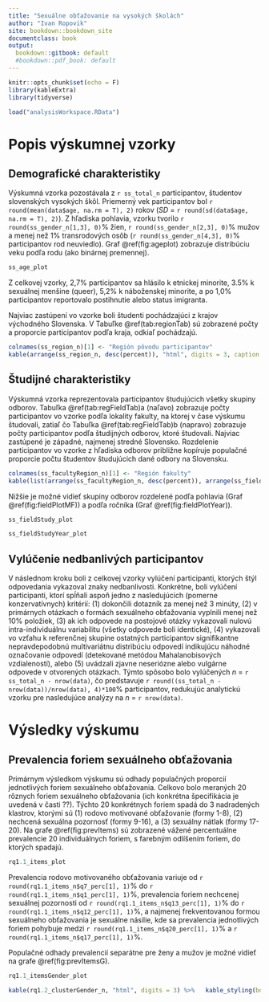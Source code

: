 ```yaml
---
title: "Sexuálne obťažovanie na vysokých školách"
author: "Ivan Ropovik"
site: bookdown::bookdown_site
documentclass: book
output:
  bookdown::gitbook: default
  #bookdown::pdf_book: default
---
```


```r
knitr::opts_chunk$set(echo = F)
library(kableExtra)
library(tidyverse)
```


```r
load("analysisWorkspace.RData")
```

# Popis výskumnej vzorky

## Demografické charakteristiky
Výskumná vzorka pozostávala z `r ss_total_n` participantov, študentov slovenských vysokých škôl. Priemerný vek participantov bol `r round(mean(data$age, na.rm = T), 2)` rokov (*SD* = `r round(sd(data$age, na.rm = T), 2)`). Z hľadiska pohlavia, vzorku tvorilo `r round(ss_gender_n[1,3], 0)`% žien, `r round(ss_gender_n[2,3], 0)`% mužov a menej než 1% transrodových osôb (`r round(ss_gender_n[4,3], 0)`% participantov rod neuviedlo). Graf \@ref(fig:ageplot) zobrazuje distribúciu veku podľa rodu (ako binárnej premennej). 

```r
ss_age_plot
```

Z celkovej vzorky, 2,7% participantov sa hlásilo k etnickej minorite, 3.5% k sexuálnej menšine (queer), 5,2% k náboženskej minorite, a po 1,0% participantov reportovalo postihnutie alebo status imigranta.

Najviac zastúpení vo vzorke boli študenti pochádzajúci z krajov východného Slovenska. V Tabuľke \@ref(tab:regionTab) sú zobrazené počty a proporcie participantov podľa kraja, odkiaľ pochádzajú.

```r
colnames(ss_region_n)[1] <- "Región pôvodu participantov"
kable(arrange(ss_region_n, desc(percent)), "html", digits = 3, caption = "Participanti podľa kraja") %>%   kable_styling(bootstrap_options = "striped", full_width = F, font_size = 12, position = "left")
```

## Študijné charakteristiky
Výskumná vzorka reprezentovala participantov študujúcich všetky skupiny odborov. Tabuľka \@ref(tab:regFieldTab)a (naľavo) zobrazuje počty participantov vo vzorke podľa lokality fakulty, na ktorej v čase výskumu študovali, zatiaľ čo Tabuľka \@ref(tab:regFieldTab)b (napravo) zobrazuje počty participantov podľa študijných odborov, ktoré študovali. Najviac zastúpené je západné, najmenej stredné Slovensko. Rozdelenie participantov vo vzorke z hľadiska odborov približne kopíruje populačné proporcie počtu študentov študujúcich dané odbory na Slovensku.

```r
colnames(ss_facultyRegion_n)[1] <- "Región fakulty"
kable(list(arrange(ss_facultyRegion_n, desc(percent)), arrange(ss_fieldStudy_n, desc(percent))), "html", digits = 3, caption = "Región fakulty a skupiny študijných odborov") %>% kable_styling(bootstrap_options = "striped", full_width = T, font_size = 12, position = "left")
```

Nižšie je možné vidieť skupiny odborov rozdelené podľa pohlavia (Graf \@ref(fig:fieldPlotMF)) a podľa ročníka (Graf \@ref(fig:fieldPlotYear)).

```r
ss_fieldStudy_plot
```

```r
ss_fieldStudyYear_plot
```

## Vylúčenie nedbanlivých participantov
 
V následnom kroku boli z celkovej vzorky vylúčení participanti, ktorých štýl odpovedania vykazoval znaky nedbanlivosti. Konkrétne, boli vylúčení participanti, ktorí spĺňali aspoň jedno z nasledujúcich (pomerne konzervatívnych) kritérií: (1) dokončili dotazník za menej než 3 minúty, (2) v primárnych otázkach o formách sexuálneho obťažovania vyplnili menej než 10% položiek, (3) ak ich odpovede na postojové otázky vykazovali nulovú intra-individuálnu variabilitu (všetky odpovede boli identické), (4) vykazovali vo vzťahu k referenčnej skupine ostatných participantov signifikantne nepravdepodobnú multivariátnu distribúciu odpovedí indikujúcu náhodné označovanie odpovedí (detekované metódou Mahalanobisových vzdialeností), alebo (5) uvádzali zjavne neseriózne alebo vulgárne odpovede v otvorených otázkach. Týmto spôsobo bolo vylúčených *n* = `r ss_total_n - nrow(data)`, čo predstavuje `r round((ss_total_n - nrow(data))/nrow(data), 4)*100`% participantov, redukujúc analytickú vzorku pre nasledujúce analýzy na *n* = `r nrow(data)`.

# Výsledky výskumu

## Prevalencia foriem sexuálneho obťažovania
Primárnym výsledkom výskumu sú odhady populačných proporcií jednotlivých foriem sexuálneho obťažovania. Celkovo bolo meraných 20 rôznych foriem sexuálneho obťažovania (ich konkrétna špecifikácia je uvedená v časti ??). Týchto 20 konkrétnych foriem spadá do 3 nadradených klastrov, ktorými sú (1) rodovo motivované obťažovanie (formy 1-8), (2) nechcená sexuálna pozornosť (formy 9-16), a (3) sexuálny nátlak (formy 17-20). Na grafe \@ref(fig:prevItems) sú zobrazené vážené percentuálne prevalencie 20 individuálnych foriem, s farebným odlíšením foriem, do ktorých spadajú.

```r
rq1.1_items_plot
```

Prevalencia rodovo motivovaného obťažovania variuje od `r round(rq1.1_items_n$q7_perc[1], 1)`% do `r round(rq1.1_items_n$q1_perc[1], 1)`%, prevalencia foriem nechcenej sexuálnej pozornosti od `r round(rq1.1_items_n$q13_perc[1], 1)`% do `r round(rq1.1_items_n$q12_perc[1], 1)`%, a najmenej frekventovanou formou sexuálneho obťažovania je sexuálne násilie, kde sa prevalencia jednotlivých foriem pohybuje medzi `r round(rq1.1_items_n$q20_perc[1], 1)`% a `r round(rq1.1_items_n$q17_perc[1], 1)`%.



Populačné odhady prevalencií separátne pre ženy a mužov je možné vidieť na grafe \@ref(fig:prevItemsG).

```r
rq1.1_itemsGender_plot
```



```r
kable(rq1.2_clusterGender_n, "html", digits = 3) %>%   kable_styling(bootstrap_options = "striped", full_width = F, font_size = 12, position = "left")
```



